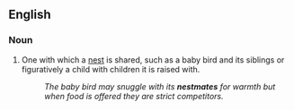 ==English==

===Noun===
{{en-noun}}

# One with which a [[nest]] is shared, such as a baby bird and its siblings or figuratively a child with children it is raised with.
#: ''The baby bird may snuggle with its '''nestmates''' for warmth but when food is offered they are strict competitors.''